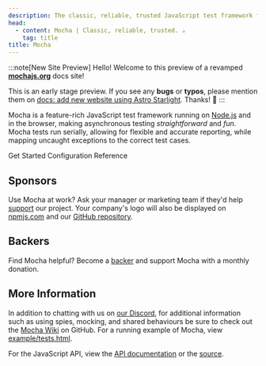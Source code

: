 ```yaml
---
description: The classic, reliable, trusted JavaScript test framework for Node.js & the Browser. ☕
head:
  - content: Mocha | Classic, reliable, trusted. ☕
    tag: title
title: Mocha
---
```




:::note[New Site Preview]
Hello!
Welcome to this preview of a revamped [**mochajs.org**](https://mochajs.org) docs site!

This is an early stage preview.
If you see any **bugs** or **typos**, please mention them on [docs: add new website using Astro Starlight](https://github.com/mochajs/mocha/pull/5246).
Thanks!
🤎
:::

<Badges />

Mocha is a feature-rich JavaScript test framework running on [Node.js](https://nodejs.org) and in the browser, making asynchronous testing _straightforward_ and _fun_.
Mocha tests run serially, allowing for flexible and accurate reporting, while mapping uncaught exceptions to the correct test cases.

<LinkButton href="/getting-started">Get Started</LinkButton>
<LinkButton href="/running/configuring" variant="secondary">
  Configuration Reference
</LinkButton>

## Sponsors

Use Mocha at work?
Ask your manager or marketing team if they'd help [support](https://opencollective.com/mochajs#support) our project.
Your company's logo will also be displayed on [npmjs.com](http://npmjs.com/package/mocha) and our [GitHub repository](https://github.com/mochajs/mocha#sponsors).

<Supporters size="medium" data={supporters.sponsors} />

## Backers

Find Mocha helpful?
Become a [backer](https://opencollective.com/mochajs#support) and support Mocha with a monthly donation.

<Supporters size="small" data={supporters.backers} />

## More Information

In addition to chatting with us on [our Discord](https://discord.gg/KeDn2uXhER), for additional information such as using
spies, mocking, and shared behaviours be sure to check out the [Mocha Wiki](https://github.com/mochajs/mocha/wiki) on GitHub.
For a running example of Mocha, view [example/tests.html](example/tests.html).

For the JavaScript API, view the [API documentation](/api) or the [source](https://github.com/mochajs/mocha/blob/main/lib/mocha.js).

<ClientRedirects client:load />
